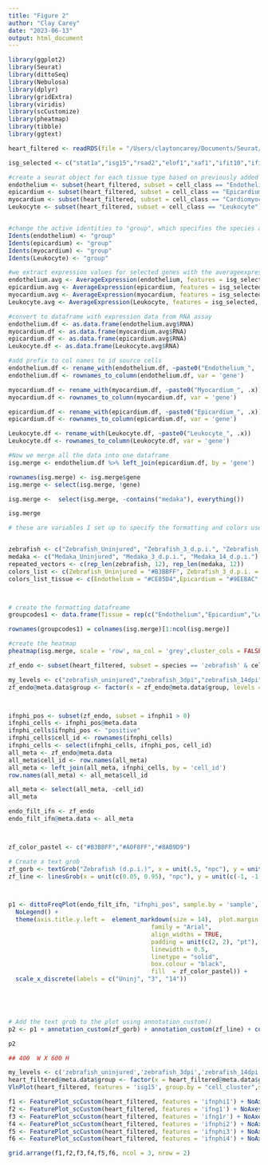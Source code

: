 ```yaml
---
title: "Figure 2"
author: "Clay Carey"
date: "2023-06-13"
output: html_document
---
```


```r
library(ggplot2)
library(Seurat)
library(dittoSeq)
library(Nebulosa)
library(dplyr)
library(gridExtra)
library(viridis)
library(scCustomize)
library(pheatmap)
library(tibble)
library(ggtext)

heart_filtered <- readRDS(file = "/Users/claytoncarey/Documents/Seurat/medaka_zebrafish_regeneration/Final_code/heart_filtered.rds")

```

```r
isg_selected <- c("stat1a","isg15","rsad2","elof1","xaf1","ifit10","ifit12","stat1b",'irf9',"mxa","mxb",'mxc')

#create a seurat object for each tissue type based on previously added metadata
endothelium <- subset(heart_filtered, subset = cell_class == "Endothelial")
epicardium <- subset(heart_filtered, subset = cell_class == "Epicardium")
myocardium <- subset(heart_filtered, subset = cell_class == "Cardiomyocyte")
Leukocyte <- subset(heart_filtered, subset = cell_class == "Leukocyte")


#change the active identities to "group", which specifies the species and timepoint of each cell
Idents(endothelium) <- "group"
Idents(epicardium) <- "group"
Idents(myocardium) <- "group"
Idents(Leukocyte) <- "group"

#we extract expression values for selected genes with the averageexpression function for each tissue type
endothelium.avg <- AverageExpression(endothelium, features = isg_selected, assays = 'RNA')
epicardium.avg <- AverageExpression(epicardium, features = isg_selected, assays = 'RNA')
myocardium.avg <- AverageExpression(myocardium, features = isg_selected, assays = 'RNA')
Leukocyte.avg <- AverageExpression(Leukocyte, features = isg_selected, assays = 'RNA')

#convert to dataframe with expression data from RNA assay
endothelium.df <- as.data.frame(endothelium.avg$RNA)
myocardium.df <- as.data.frame(myocardium.avg$RNA)
epicardium.df <- as.data.frame(epicardium.avg$RNA)
Leukocyte.df <- as.data.frame(Leukocyte.avg$RNA)

#add prefix to col names to id source cells
endothelium.df <- rename_with(endothelium.df, ~paste0("Endothelium_", .x))
endothelium.df <- rownames_to_column(endothelium.df, var = 'gene')

myocardium.df <- rename_with(myocardium.df, ~paste0("Myocardium_", .x))
myocardium.df <- rownames_to_column(myocardium.df, var = 'gene')

epicardium.df <- rename_with(epicardium.df, ~paste0("Epicardium_", .x))
epicardium.df <- rownames_to_column(epicardium.df, var = 'gene')

Leukocyte.df <- rename_with(Leukocyte.df, ~paste0("Leukocyte_", .x))
Leukocyte.df <- rownames_to_column(Leukocyte.df, var = 'gene')

#Now we merge all the data into one dataframe 
isg.merge <- endothelium.df %>% left_join(epicardium.df, by = 'gene')  %>% left_join(Leukocyte.df, by = 'gene')  %>% left_join(myocardium.df, by = 'gene')

rownames(isg.merge) <- isg.merge$gene
isg.merge <- select(isg.merge, !gene)

isg.merge <-  select(isg.merge, -contains("medaka"), everything())

isg.merge
```

```r
# these are variables I set up to specify the formatting and colors used in the heatmap


zebrafish <- c("Zebrafish_Uninjured", "Zebrafish_3_d.p.i.", "Zebrafish_14_d.p.i.")
medaka <- c("Medaka_Uninjured", "Medaka_3_d.p.i.", "Medaka_14_d.p.i.")
repeated_vectors <- c(rep_len(zebrafish, 12), rep_len(medaka, 12))
colors_list <- c(Zebrafish_Uninjured = "#B3BBFF", Zebrafish_3_d.p.i. = "#A0F8FF", Zebrafish_14_d.p.i. = "#8AB9D9", Medaka_Uninjured = "#FF9E8A", Medaka_3_d.p.i. =  "#FFE8C0", Medaka_14_d.p.i.= "#FFBFBD")
colors_list_tissue <- c(Endothelium = "#CE85D4",Epicardium = "#9EEBAC", Leukocyte = "#5777EA", Myocardium = "#F6915D")



# create the formatting datafreame 
groupcodes1 <- data.frame(Tissue = rep(c("Endothelium","Epicardium","Leukocyte","Myocardium","Endothelium","Epicardium","Leukocyte","Myocardium"),c(3,3,3,3,3,3,3,3)), Group = repeated_vectors)

rownames(groupcodes1) = colnames(isg.merge)[1:ncol(isg.merge)]

#create the heatmap 
pheatmap(isg.merge, scale = 'row', na_col = 'grey',cluster_cols = FALSE, gaps_col = c(3,6,9,12,15,18,21,24),cluster_rows = TRUE, annotation_col = groupcodes1, show_colnames = FALSE, cellwidth = 20, cellheight = 20, annotation_colors = list(Group = colors_list, Tissue = colors_list_tissue), breaks=seq(-2, 3, length.out=101))

```

```r


zf_endo <- subset(heart_filtered, subset = species == 'zebrafish' & cell_class == "Endothelial")

my_levels <- c("zebrafish_uninjured","zebrafish_3dpi","zebrafish_14dpi")
zf_endo@meta.data$group <- factor(x = zf_endo@meta.data$group, levels = my_levels)



ifnphi_pos <- subset(zf_endo, subset = ifnphi1 > 0)
ifnphi_cells <- ifnphi_pos@meta.data
ifnphi_cells$ifnphi_pos <- "positive"
ifnphi_cells$cell_id <- rownames(ifnphi_cells)
ifnphi_cells <- select(ifnphi_cells, ifnphi_pos, cell_id)
all_meta <- zf_endo@meta.data
all_meta$cell_id <- row.names(all_meta)
all_meta <- left_join(all_meta, ifnphi_cells, by = 'cell_id')
row.names(all_meta) <- all_meta$cell_id

all_meta <- select(all_meta, -cell_id)
all_meta

endo_filt_ifn <- zf_endo
endo_filt_ifn@meta.data <- all_meta



zf_color_pastel <- c("#B3BBFF","#A0F8FF","#8AB9D9")

# Create a text grob
zf_gorb <- textGrob("Zebrafish (d.p.i.)", x = unit(.5, "npc"), y = unit(-1.4, "cm"), just = "center", gp = gpar(fontsize = 16))
zf_line <- linesGrob(x = unit(c(0.05, 0.95), "npc"), y = unit(c(-1, -1), "cm"), gp = gpar(col = "black", lwd = 3))



p1 <- dittoFreqPlot(endo_filt_ifn, "ifnphi_pos", sample.by = 'sample', group.by = 'group',color.panel = zf_color_pastel ,boxplot.color = '#4F4F4F', jitter.size = 1.5) + NoLegend() +  theme(axis.title.x=element_blank()) + theme(plot.title = element_blank()) + ylab("Proportion of endocardial cells expressing ifnphi1") +
  NoLegend() +
  theme(axis.title.y.left =  element_markdown(size = 14),  plot.margin = margin(1,1,1.5,1.2, "cm"),axis.title.x = element_blank(), plot.title = element_blank(), axis.text.x = element_markdown(angle = 0, hjust = 0.5, size = 14, color = "black",
                                        family = "Arial",
                                        align_widths = TRUE,
                                        padding = unit(c(2, 2), "pt"),
                                        linewidth = 0.5,
                                        linetype = "solid",
                                        box.colour = "black",
                                        fill  = zf_color_pastel)) +
  scale_x_discrete(labels = c("Uninj", "3", "14"))
   




# Add the text grob to the plot using annotation_custom()
p2 <- p1 + annotation_custom(zf_gorb) + annotation_custom(zf_line) + coord_cartesian(clip = 'off')

p2

## 400  W X 600 H 
```



```r
my_levels <- c('zebrafish_uninjured','zebrafish_3dpi','zebrafish_14dpi','medaka_uninjured','medaka_3dpi','medaka_14dpi')
heart_filtered@meta.data$group <- factor(x = heart_filtered@meta.data$group, levels = my_levels)
VlnPlot(heart_filtered, features = 'isg15', group.by = "cell_cluster",split.by = 'group', cols = vln_color_pastel, pt.size = 0)
```
```r
f1 <- FeaturePlot_scCustom(heart_filtered, features = 'ifnphi1') + NoAxes()
f2 <- FeaturePlot_scCustom(heart_filtered, features = 'ifng1') + NoAxes()
f3 <- FeaturePlot_scCustom(heart_filtered, features = 'ifng1r') + NoAxes()
f4 <- FeaturePlot_scCustom(heart_filtered, features = 'ifnphi2') + NoAxes()
f5 <- FeaturePlot_scCustom(heart_filtered, features = 'ifnphi3') + NoAxes()
f6 <- FeaturePlot_scCustom(heart_filtered, features = 'ifnphi4') + NoAxes()

grid.arrange(f1,f2,f3,f4,f5,f6, ncol = 3, nrow = 2)

```

